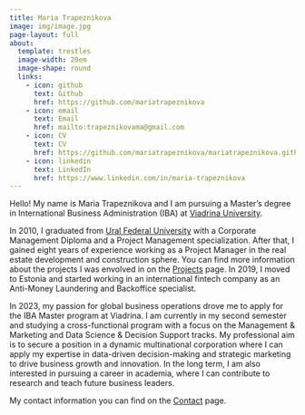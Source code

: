 ```yaml
---
title: Maria Trapeznikova
image: img/image.jpg
page-layout: full
about:
  template: trestles
  image-width: 20em
  image-shape: round
  links:
    - icon: github
      text: Github
      href: https://github.com/mariatrapeznikova
    - icon: email
      text: Email
      href: mailto:trapeznikovama@gmail.com
    - icon: CV
      text: CV
      href: https://github.com/mariatrapeznikova/mariatrapeznikova.github.io/blob/main/cv.pdf
    - icon: linkedin
      text: LinkedIn
      href: https://www.linkedin.com/in/maria-trapeznikova
---
```


Hello! My name is Maria Trapeznikova and I am pursuing a Master's degree in International Business Administration (IBA) at [Viadrina University](https://www.europa-uni.de/en/index.html).

In 2010, I graduated from [Ural Federal University](https://urfu.ru/en/) with a Corporate Management Diploma and a Project Management specialization. After that, I gained eight years of experience working as a Project Manager in the real estate development and construction sphere. You can find more information about the projects I was envolved in on the [Projects](projects.qmd) page. In 2019, I moved to Estonia and started working in an international fintech company as an Anti-Money Laundering and Backoffice specialist.

In 2023, my passion for global business operations drove me to apply for the IBA Master program at Viadrina. I am currently in my second semester and studying a cross-functional program with a focus on the Management & Marketing and Data Science & Decision Support tracks. My professional aim is to secure a position in a dynamic multinational corporation where I can apply my expertise in data-driven decision-making and strategic marketing to drive business growth and innovation. In the long term, I am also interested in pursuing a career in academia, where I can contribute to research and teach future business leaders.

My contact information you can find on the [Contact](contact.qmd) page.
